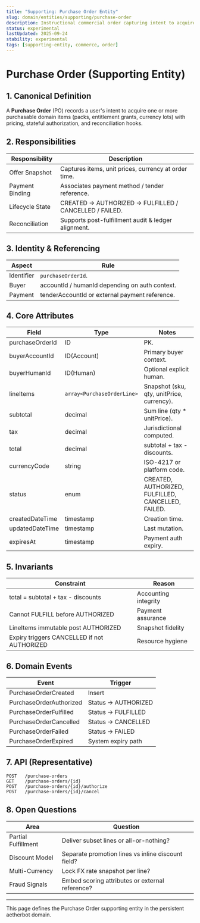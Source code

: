 ```yaml
---
title: "Supporting: Purchase Order Entity"
slug: domain/entities/supporting/purchase-order
description: Instructional commercial order capturing intent to acquire SKUs (packs, entitlements) prior to fulfillment.
status: experimental
lastUpdated: 2025-09-24
stability: experimental
tags: [supporting-entity, commerce, order]
---
```


# Purchase Order (Supporting Entity)

## 1. Canonical Definition

A **Purchase Order** (PO) records a user's intent to acquire one or more purchasable domain items (packs, entitlement grants, currency lots) with pricing, stateful authorization, and reconciliation hooks.

## 2. Responsibilities

| Responsibility  | Description                                              |
| --------------- | -------------------------------------------------------- |
| Offer Snapshot  | Captures items, unit prices, currency at order time.     |
| Payment Binding | Associates payment method / tender reference.            |
| Lifecycle State | CREATED -> AUTHORIZED -> FULFILLED / CANCELLED / FAILED. |
| Reconciliation  | Supports post-fulfillment audit & ledger alignment.      |

## 3. Identity & Referencing

| Aspect     | Rule                                           |
| ---------- | ---------------------------------------------- |
| Identifier | `purchaseOrderId`.                             |
| Buyer      | accountId / humanId depending on auth context. |
| Payment    | tenderAccountId or external payment reference. |

## 4. Core Attributes

| Field           | Type                       | Notes                                              |
| --------------- | -------------------------- | -------------------------------------------------- |
| purchaseOrderId | ID                         | PK.                                                |
| buyerAccountId  | ID(Account)                | Primary buyer context.                             |
| buyerHumanId    | ID(Human)                  | Optional explicit human.                           |
| lineItems       | `array<PurchaseOrderLine>` | Snapshot (sku, qty, unitPrice, currency).          |
| subtotal        | decimal                    | Sum line (qty \* unitPrice).                       |
| tax             | decimal                    | Jurisdictional computed.                           |
| total           | decimal                    | subtotal + tax - discounts.                        |
| currencyCode    | string                     | ISO-4217 or platform code.                         |
| status          | enum                       | CREATED, AUTHORIZED, FULFILLED, CANCELLED, FAILED. |
| createdDateTime | timestamp                  | Creation time.                                     |
| updatedDateTime | timestamp                  | Last mutation.                                     |
| expiresAt       | timestamp                  | Payment auth expiry.                               |

## 5. Invariants

| Constraint                                  | Reason               |
| ------------------------------------------- | -------------------- |
| total = subtotal + tax - discounts          | Accounting integrity |
| Cannot FULFILL before AUTHORIZED            | Payment assurance    |
| LineItems immutable post AUTHORIZED         | Snapshot fidelity    |
| Expiry triggers CANCELLED if not AUTHORIZED | Resource hygiene     |

## 6. Domain Events

| Event                   | Trigger              |
| ----------------------- | -------------------- |
| PurchaseOrderCreated    | Insert               |
| PurchaseOrderAuthorized | Status -> AUTHORIZED |
| PurchaseOrderFulfilled  | Status -> FULFILLED  |
| PurchaseOrderCancelled  | Status -> CANCELLED  |
| PurchaseOrderFailed     | Status -> FAILED     |
| PurchaseOrderExpired    | System expiry path   |

## 7. API (Representative)

```
POST   /purchase-orders
GET    /purchase-orders/{id}
POST   /purchase-orders/{id}/authorize
POST   /purchase-orders/{id}/cancel
```

## 8. Open Questions

| Area                | Question                                           |
| ------------------- | -------------------------------------------------- |
| Partial Fulfillment | Deliver subset lines or all-or-nothing?            |
| Discount Model      | Separate promotion lines vs inline discount field? |
| Multi-Currency      | Lock FX rate snapshot per line?                    |
| Fraud Signals       | Embed scoring attributes or external reference?    |

---

This page defines the Purchase Order supporting entity in the persistent aetherbot domain.
